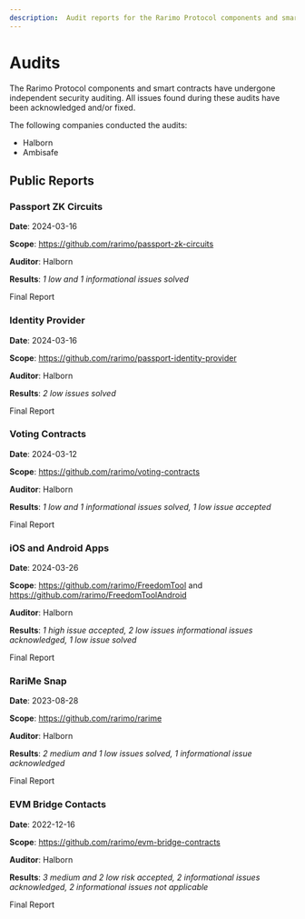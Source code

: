 ```yaml
---
description:  Audit reports for the Rarimo Protocol components and smart contracts.
---
```


# Audits

The Rarimo Protocol components and smart contracts have undergone independent security auditing. All issues found during these audits have been acknowledged and/or fixed.

The following companies conducted the audits:

- <OutLink href="https://www.halborn.com/">Halborn</OutLink>
- <OutLink href="https://ambisafe.com/">Ambisafe</OutLink>

## Public Reports

### Passport ZK Circuits

**Date**: 2024-03-16

**Scope**: https://github.com/rarimo/passport-zk-circuits

**Auditor**: <OutLink href="https://www.halborn.com/">Halborn</OutLink>

**Results**: _1 low and 1 informational issues solved_

<OutLink href="https://github.com/rarimo/passport-zk-circuits/blob/main/audits/halborn_2024-03-16.pdf">Final Report</OutLink>

### Identity Provider

**Date**: 2024-03-16

**Scope**: https://github.com/rarimo/passport-identity-provider

**Auditor**: <OutLink href="https://www.halborn.com/">Halborn</OutLink>

**Results**: _2 low issues solved_

<OutLink href="https://github.com/rarimo/passport-identity-provider/blob/main/audits/halborn_2024-03-16.pdf">Final Report</OutLink>

### Voting Contracts

**Date**: 2024-03-12

**Scope**: https://github.com/rarimo/voting-contracts

**Auditor**: <OutLink href="https://www.halborn.com/">Halborn</OutLink>

**Results**: _1 low and 1 informational issues solved, 1 low issue accepted_

<OutLink href="https://github.com/rarimo/voting-contracts/blob/main/audits/halborn_2024-03-12.pdf">Final Report</OutLink>

### iOS and Android Apps

**Date**: 2024-03-26

**Scope**: https://github.com/rarimo/FreedomTool and https://github.com/rarimo/FreedomToolAndroid

**Auditor**: <OutLink href="https://www.halborn.com/">Halborn</OutLink>

**Results**: _1 high issue accepted, 2 low issues informational issues acknowledged, 1 low issue solved_

<OutLink href="https://github.com/rarimo/FreedomTool/blob/main/audits/halborn_2024-03-26.pdf">Final Report</OutLink>

### RariMe Snap

**Date**: 2023-08-28

**Scope**: https://github.com/rarimo/rarime

**Auditor**: <OutLink href="https://www.halborn.com/">Halborn</OutLink>

**Results**: _2 medium and 1 low issues solved, 1 informational issue acknowledged_

<OutLink href="https://github.com/rarimo/rarime/blob/e1890386cb18415612c8e4f7171b50d19994ee12/audits/halborn_2023-08-28.pdf">Final Report</OutLink>

### EVM Bridge Contacts

**Date**: 2022-12-16

**Scope**: https://github.com/rarimo/evm-bridge-contracts

**Auditor**: <OutLink href="https://www.halborn.com/">Halborn</OutLink>

**Results**: _3 medium and 2 low risk accepted, 2 informational issues acknowledged, 2 informational issues not applicable_

<OutLink href="/files/Rarimo_Solidity_Bridge_Smart_Contract_Security_Audit_Report_Halborn_Final.pdf">Final Report</OutLink>
